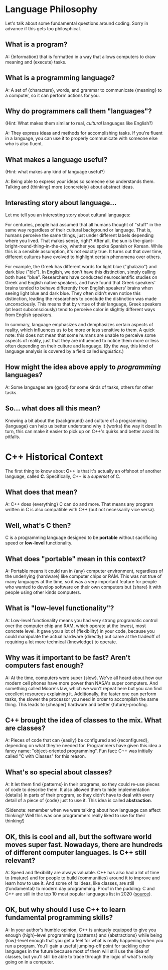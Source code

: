# Language Philosophy

Let's talk about some fundamental questions around coding. Sorry
in advance if this gets too philosphical.

## What is a program?

A: {Information} that is formatted in a way that allows computers
to draw meaning and (execute) tasks.

## What is a programming language?

A: A set of {characters}, words, and grammar to communicate
{meaning} to a computer, so it can perform actions for you.

## Why do programmers call them "languages"?

(Hint: What makes them similar to real, _cultural_ languages like English?)

A: They express ideas and methods for accomplishing tasks. If
you're fluent in a language, you can use it to properly
communicate with someone else who is also fluent.

## What makes a language useful?

(Hint: what makes any kind of language useful?)

A: Being able to express your ideas so someone else understands
them. Talking and {thinking} more {concretely} about abstract ideas.

## Interesting story about language...

Let me tell you an interesting story about cultural languages:

For centuries, people had assumed that all humans thought of
"stuff" in the same way regardless of their cultural background
or language. That is, humans perceive the same things, just
under different labels depending where you lived. That makes
sense, right? After all, the sun is
the-giant-bright-round-thing-in-the-sky, whether you spoke
Spanish or Korean. While this is a sensible assumption, it's not
exactly true. It turns out that over time, different cultures
have evolved to highlight certain phenomena over others.

For example, the Greek has different words for light blue ("ghalazio") and dark
blue ("ble"). In English, we don't have this distinction, simply calling both
hues "blue". Researchers have conducted neuroscientific studies on Greek and
English native speakers, and have found that Greek speakers' brains tended to
behave differently from English speakers' brains when seeing light blue and dark
blue. They often didn't even notice this distinction, leading the researchers to
conclude the distinction was made unconsciously. This means that by virtue of
their language, Greek speakers (at least subconsciously) tend to perceive color
in slightly different ways from English speakers.

In summary, language emphasizes and demphasizes certain aspects of reality,
which influences us to be more or less sensitive to them. A quick note: this
does not mean that some humans are unable to perceive some aspects of reality,
just that they are influenced to notice them more or less often depending on
their culture and language. (By the way, this kind of language analysis is
covered by a field called _linguistics_.)

## How might the idea above apply to _programming_ languages?

A: Some languages are {good} for some kinds of tasks, others for
other tasks.

## So... what does all this mean?

Knowing a bit about the {background} and culture of a programming {language}
can help us better understand why it {works} the way it does! In turn, this
can make it easier to pick up on C++'s quirks and better avoid its pitfalls.

# C++ Historical Context

The first thing to know about **C++** is that it's actually an
offshoot of another language, called **C**. Specifically, C++ is a _superset_ of C.

## What does that mean?

A: C++ does {everything} C can do and more. That means any program written in C is also
compatible with C++ (but not necessarily vice versa).

## Well, what's C then?

C is a programming language designed to be **portable**
without sacrificing speed or **low-level** functionality.

## What does "portable" mean in this context?

A: Portable means it could run in {any} computer environment,
regardless of the underlying {hardware} like computer chips or
RAM. This was not true of many languages at the time, so it was
a very important feature for people who wanted to develop
software on their own computers but {share} it with people using
other kinds computers.

## What is "low-level functionality"?

A: Low-level functionality means you had very strong programatic control
over the computer chip and RAM, which operate at the lowest, most concrete level.
It gave you a lot of {flexibility} in your code, because you could manipulate
the actual hardware {directly} but came at the tradeoff of requiring a
lot more technical {knowledge} to operate.

## Why was it important to be fast? Aren't computers fast enough?

A: At the time, computers were super {slow}. We've all heard about
how our modern cell phones have more power than NASA's super
computers. And something called Moore's law, which we won't
repeat here but you can find excellent resources explaining it.
Additionally, the faster one can perform tasks, the slower the processor
you need in order to accomplish the same thing. This leads to {cheaper}
hardware and better {future}-proofing.

## C++ brought the idea of **classes** to the mix. What are classes?

A: Pieces of code that can {easily} be configured and
{reconfigured}, depending on what they're needed for. Programmers
have given this idea a fancy name: "object-oriented
programming". Fun fact: C++ was initially called "C with Classes" for this reason.

## What's so special about classes?

A: It let them find {patterns} in their programs, so they could
re-use pieces of code to describe them. It also allowed them to
hide implementation {details} in parts of their program, so they
didn't have to deal with every detail of a piece of {code} just to
use it. This idea is called **abstraction**.

(Sidenote: remember when we were talking about how language can affect
thinking? Well this was one programmers really liked to use for
their thinking!)

## OK, this is cool and all, but the software world moves super fast. Nowadays, there are hundreds of different computer languages. Is C++ still relevant?

A: Speed and flexibility are always valuable. C++ has also had a
lot of time to {mature} and for people to build {communities} around
it to improve and learn how to use it. And some of its ideas, like classes,
are still {fundamental} to modern day programming. Proof in the pudding:
C and C++ are still in the top 10 most popular languages list in 2020
([source](https://www.cleveroad.com/blog/programming-languages-ranking)).

## OK, but why should I use C++ to learn fundamental programming skills?

A: In your author's humble opinion, C++ is uniquely equipped to
give you enough {high}-level programming {patterns} and {abstractions}
while being {low}-level enough that you get a feel for what is
really happening when you run a program. You'll gain a useful
jumping-off point for tackling other languages in the future
because most of them will still use the idea of classes, but
you'll still be able to trace through the logic of what's really
going on in a computer.
